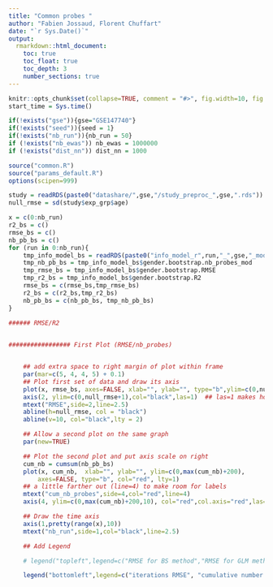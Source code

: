 ```yaml
---
title: "Common probes "
author: "Fabien Jossaud, Florent Chuffart"
date: "`r Sys.Date()`"
output: 
  rmarkdown::html_document:
    toc: true
    toc_float: true
    toc_depth: 3
    number_sections: true
---
```




```r
knitr::opts_chunk$set(collapse=TRUE, comment = "#>", fig.width=10, fig.height=10, eval=TRUE, echo=FALSE)
start_time = Sys.time()
```

```r

if(!exists("gse")){gse="GSE147740"}
if(!exists("seed")){seed = 1}
if(!exists("nb_run")){nb_run = 50}
if (!exists("nb_ewas")) nb_ewas = 1000000
if (!exists("dist_nn")) dist_nn = 1000

source("common.R")
source("params_default.R")
options(scipen=999)

```

```r

study = readRDS(paste0("datashare/",gse,"/study_preproc_",gse,".rds"))
null_rmse = sd(study$exp_grp$age)

x = c(0:nb_run)
r2_bs = c()
rmse_bs = c()
nb_pb_bs = c()
for (run in 0:nb_run){
	tmp_info_model_bs = readRDS(paste0("info_model_r",run,"_",gse,"_modelcalllm_meth~age_ewas", nb_ewas, "_nn", dist_nn, ".rds"))
	tmp_nb_pb_bs = tmp_info_model_bs$gender.bootstrap.nb_probes_mod
	tmp_rmse_bs = tmp_info_model_bs$gender.bootstrap.RMSE
	tmp_r2_bs = tmp_info_model_bs$gender.bootstrap.R2
	rmse_bs = c(rmse_bs,tmp_rmse_bs)
	r2_bs = c(r2_bs,tmp_r2_bs)	
	nb_pb_bs = c(nb_pb_bs, tmp_nb_pb_bs)
}

###### RMSE/R2 

	
################# First Plot (RMSE/nb_probes)


	## add extra space to right margin of plot within frame
	par(mar=c(5, 4, 4, 5) + 0.1)
	## Plot first set of data and draw its axis
	plot(x, rmse_bs, axes=FALSE, xlab="", ylab="", type="b",ylim=c(0,null_rmse+1), lty = 1, col="black", main=paste0(gse))
	axis(2, ylim=c(0,null_rmse+1),col="black",las=1)  ## las=1 makes horizontal labels
	mtext("RMSE",side=2,line=2.5)
    abline(h=null_rmse, col = "black")
	abline(v=10, col="black",lty = 2)

	## Allow a second plot on the same graph
	par(new=TRUE)

	## Plot the second plot and put axis scale on right
	cum_nb = cumsum(nb_pb_bs)
	plot(x, cum_nb,  xlab="", ylab="", ylim=c(0,max(cum_nb)+200), 
	    axes=FALSE, type="b", col="red", lty=1)
	## a little farther out (line=4) to make room for labels
	mtext("cum_nb_probes",side=4,col="red",line=4) 
	axis(4, ylim=c(0,max(cum_nb)+200,10), col="red",col.axis="red",las=1)

	## Draw the time axis
	axis(1,pretty(range(x),10))
	mtext("nb_run",side=1,col="black",line=2.5)  

	## Add Legend

	# legend("topleft",legend=c("RMSE for BS method","RMSE for GLM method", "nb probes for BS method", "nb probes for GLM method"), text.col=c("black","black","red","red"),col=c("black","black","red","red"), lty = c(1,2,1,2))

	legend("bottomleft",legend=c("iterations RMSE", "cumulative number of probes","null model RMSE","end of predimeth probes"), text.col=c("black","red","black","black"),col=c("black","red","black","black"), lty = c(1,1,1,2),pch= c(1,1,NA,NA), cex=0.8)


```
